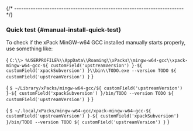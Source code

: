 

{/* ------------------------------------------------------------------------ */}

### Quick test {#manual-install-quick-test}

To check if the xPack MinGW-w64 GCC installed manually starts properly, use something like:

<Tabs groupId="operating-systems">
<TabItem value="windows" label="Windows" default>

<CodeBlock language="console"> {
`C:\\> %USERPROFILE%\\AppData\\Roaming\\xPacks\\mingw-w64-gcc\\xpack-mingw-w64-gcc-${ customField('upstreamVersion') }-${ customField('xpackSubversion') }\\bin\\TODO.exe --version
TODO ${ customField('upstreamVersion') }`
} </CodeBlock>

</TabItem>
<TabItem value="macos" label="macOS">

<CodeBlock language="console"> {
`$ ~/Library/xPacks/mingw-w64-gcc/${ customField('upstreamVersion') }-${ customField('xpackSubversion') }/bin/TODO --version
TODO ${ customField('upstreamVersion') }`
} </CodeBlock>

</TabItem>
<TabItem value="linux" label="GNU/Linux">

<CodeBlock language="console"> {
`$ ~/.local/xPacks/mingw-w64-gcc/xpack-mingw-w64-gcc-${ customField('upstreamVersion') }-${ customField('xpackSubversion') }/bin/TODO --version
TODO ${ customField('upstreamVersion') }`
} </CodeBlock>

</TabItem>
</Tabs>
